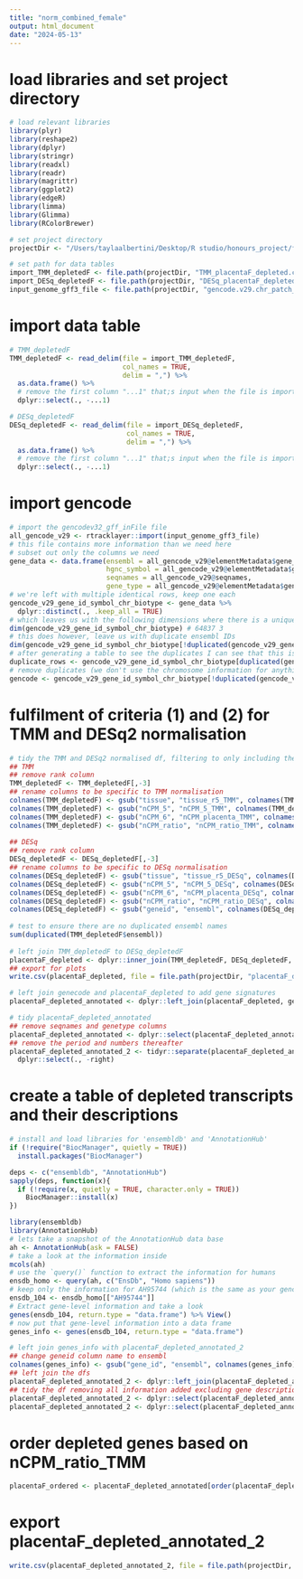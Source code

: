 ```yaml
---
title: "norm_combined_female"
output: html_document
date: "2024-05-13"
---
```


# load libraries and set project directory 
```r
# load relevant libraries 
library(plyr)
library(reshape2)
library(dplyr)
library(stringr)
library(readxl)
library(readr)
library(magrittr)
library(ggplot2)
library(edgeR)
library(limma)
library(Glimma)
library(RColorBrewer)

# set project directory
projectDir <- "/Users/taylaalbertini/Desktop/R studio/honours_project/fetal_comparison/readCounts_analysis/rawData"

# set path for data tables 
import_TMM_depletedF <- file.path(projectDir, "TMM_placentaF_depleted.csv")
import_DESq_depletedF <- file.path(projectDir, "DESq_placentaF_depleted.csv")
input_genome_gff3_file <- file.path(projectDir, "gencode.v29.chr_patch_hapl_scaff.annotation.gff3")
```

# import data table 
```r
# TMM_depletedF
TMM_depletedF <- read_delim(file = import_TMM_depletedF,
                            col_names = TRUE,
                            delim = ",") %>%
  as.data.frame() %>%
  # remove the first column "...1" that;s input when the file is imported
  dplyr::select(., -...1)

# DESq_depletedF
DESq_depletedF <- read_delim(file = import_DESq_depletedF,
                             col_names = TRUE,
                             delim = ",") %>%
  as.data.frame() %>%
  # remove the first column "...1" that;s input when the file is imported
  dplyr::select(., -...1)
```

# import gencode
```r
# import the gencodev32_gff_inFile file
all_gencode_v29 <- rtracklayer::import(input_genome_gff3_file)
# this file contains more information than we need here
# subset out only the columns we need
gene_data <- data.frame(ensembl = all_gencode_v29@elementMetadata$gene_id,
                        hgnc_symbol = all_gencode_v29@elementMetadata$gene_name,
                        seqnames = all_gencode_v29@seqnames,
                        gene_type = all_gencode_v29@elementMetadata$gene_type)
# we're left with multiple identical rows, keep one each
gencode_v29_gene_id_symbol_chr_biotype <- gene_data %>%
  dplyr::distinct(., .keep_all = TRUE)
# which leaves us with the following dimensions where there is a unique combination of ensembl ID, hgnc symbol and chromosome
dim(gencode_v29_gene_id_symbol_chr_biotype) # 64837 3
# this does however, leave us with duplicate ensembl IDs
dim(gencode_v29_gene_id_symbol_chr_biotype[!duplicated(gencode_v29_gene_id_symbol_chr_biotype$ensembl), ]) # 64792 3
# after generating a table to see the duplicates I can see that this is an X/Y chromosome issue. All genes are assigned to both chromosomes
duplicate_rows <- gencode_v29_gene_id_symbol_chr_biotype[duplicated(gencode_v29_gene_id_symbol_chr_biotype$ensembl) | duplicated(gencode_v29_gene_id_symbol_chr_biotype$ensembl, fromLast = TRUE),]
# remove duplicates (we don't use the chromosome information for anything)
gencode <- gencode_v29_gene_id_symbol_chr_biotype[!duplicated(gencode_v29_gene_id_symbol_chr_biotype$ensembl), ]
```

# fulfilment of criteria (1) and (2) for TMM and DESq2 normalisation 
```r
# tidy the TMM and DESq2 normalised df, filtering to only including the relevant pieces of information and make specific to normalisation technique
## TMM 
## remove rank column
TMM_depletedF <- TMM_depletedF[,-3]
## rename columns to be specific to TMM normalisation
colnames(TMM_depletedF) <- gsub("tissue", "tissue_r5_TMM", colnames(TMM_depletedF))
colnames(TMM_depletedF) <- gsub("nCPM_5", "nCPM_5_TMM", colnames(TMM_depletedF))
colnames(TMM_depletedF) <- gsub("nCPM_6", "nCPM_placenta_TMM", colnames(TMM_depletedF))
colnames(TMM_depletedF) <- gsub("nCPM_ratio", "nCPM_ratio_TMM", colnames(TMM_depletedF))
  
## DESq
## remove rank column
DESq_depletedF <- DESq_depletedF[,-3]
## rename columns to be specific to DESq normalisation
colnames(DESq_depletedF) <- gsub("tissue", "tissue_r5_DESq", colnames(DESq_depletedF))
colnames(DESq_depletedF) <- gsub("nCPM_5", "nCPM_5_DESq", colnames(DESq_depletedF))
colnames(DESq_depletedF) <- gsub("nCPM_6", "nCPM_placenta_DESq", colnames(DESq_depletedF))
colnames(DESq_depletedF) <- gsub("nCPM_ratio", "nCPM_ratio_DESq", colnames(DESq_depletedF))
colnames(DESq_depletedF) <- gsub("geneid", "ensembl", colnames(DESq_depletedF))
      
# test to ensure there are no duplicated ensembl names
sum(duplicated(TMM_depletedF$ensembl))
        
# left join TMM_depletedF to DESq_depletedF
placentaF_depleted <- dplyr::inner_join(TMM_depletedF, DESq_depletedF, by = join_by(ensembl))
## export for plots
write.csv(placentaF_depleted, file = file.path(projectDir, "placentaF_depleted.csv"))

# left join genecode and placentaF_depleted to add gene signatures 
placentaF_depleted_annotated <- dplyr::left_join(placentaF_depleted, gencode, by = join_by(ensembl))

# tidy placentaF_depleted_annotated
## remove seqnames and genetype columns
placentaF_depleted_annotated <- dplyr::select(placentaF_depleted_annotated, -seqnames, -gene_type)
## remove the period and numbers thereafter
placentaF_depleted_annotated_2 <- tidyr::separate(placentaF_depleted_annotated, col = ensembl, into = c("ensembl", "right")) %>%
  dplyr::select(., -right)
```

# create a table of depleted transcripts and their descriptions
```r
# install and load libraries for 'ensembldb' and 'AnnotationHub'
if (!require("BiocManager", quietly = TRUE))
  install.packages("BiocManager")

deps <- c("ensembldb", "AnnotationHub")
sapply(deps, function(x){
  if (!require(x, quietly = TRUE, character.only = TRUE))
    BiocManager::install(x)
})

library(ensembldb)
library(AnnotationHub)
# lets take a snapshot of the AnnotationHub data base
ah <- AnnotationHub(ask = FALSE)
# take a look at the information inside
mcols(ah)
# use the `query()` function to extract the information for humans
ensdb_homo <- query(ah, c("EnsDb", "Homo sapiens"))
# keep only the information for AH95744 (which is the same as your gencode V29)
ensdb_104 <- ensdb_homo[["AH95744"]]
# Extract gene-level information and take a look
genes(ensdb_104, return.type = "data.frame") %>% View()
# now put that gene-level information into a data frame
genes_info <- genes(ensdb_104, return.type = "data.frame")

# left join genes_info with placentaF_depleted_annotated_2
## change geneid column name to ensembl
colnames(genes_info) <- gsub("gene_id", "ensembl", colnames(genes_info)) 
## left join the dfs
placentaF_depleted_annotated_2 <- dplyr::left_join(placentaF_depleted_annotated_2, genes_info, by = join_by(ensembl))
## tidy the df removing all information added excluding gene descriptions 
placentaF_depleted_annotated_2 <- dplyr::select(placentaF_depleted_annotated_2, -11:-17)
placentaF_depleted_annotated_2 <- dplyr::select(placentaF_depleted_annotated_2, -12:-15)
```

# order depleted genes based on nCPM_ratio_TMM
```r
placentaF_ordered <- placentaF_depleted_annotated[order(placentaF_depleted_annotated$nCPM_ratio_TMM, decreasing = TRUE),]
```

# export placentaF_depleted_annotated_2
```r
write.csv(placentaF_depleted_annotated_2, file = file.path(projectDir, "placentaF_depleted_annotated.csv"))
```


